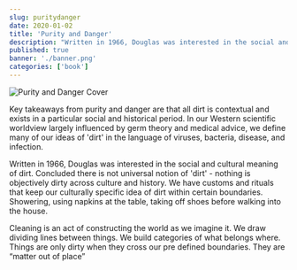 ```yaml
---
slug: puritydanger
date: 2020-01-02
title: 'Purity and Danger'
description: "Written in 1966, Douglas was interested in the social and cultural meaning of dirt. Concluded there is not universal notion of 'dirt' - nothing is objectively dirty across culture and history."
published: true
banner: './banner.png'
categories: ['book']
---
```


![Purity and Danger Cover](https://images.tandf.co.uk/common/jackets/agentjpg/978113812/9781138127142.jpg)

Key takeaways from purity and danger are that all dirt is contextual and exists in a particular social and historical period. In our Western scientific worldview largely influenced by germ theory and medical advice, we define many of our ideas of 'dirt' in the language of viruses, bacteria, disease, and infection.

Written in 1966, Douglas was interested in the social and cultural meaning of dirt. Concluded there is not universal notion of 'dirt' - nothing is objectively dirty across culture and history. We have customs and rituals that keep our culturally specific idea of dirt within certain boundaries. Showering, using napkins at the table, taking off shoes before walking into the house.

Cleaning is an act of constructing the world as we imagine it. We draw dividing lines between things. We build categories of what belongs where. Things are only dirty when they cross our pre defined boundaries. They are “matter out of place”